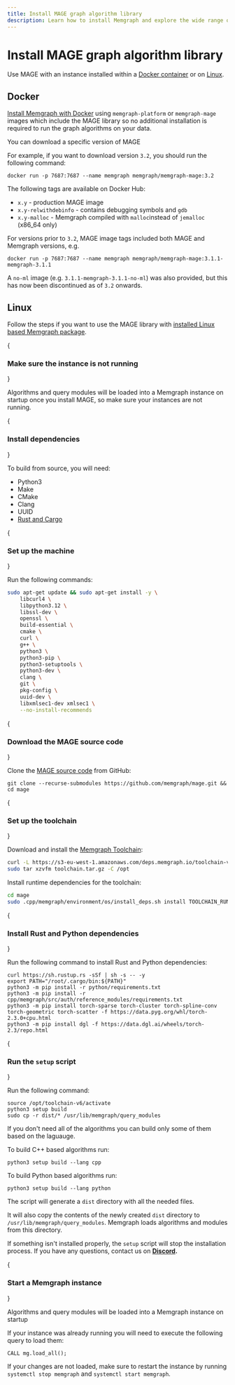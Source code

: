 ```yaml
---
title: Install MAGE graph algorithm library
description: Learn how to install Memgraph and explore the wide range of algorithms available through MAGE, enabling you to unlock valuable insights from your graph data.
---
```



# Install MAGE graph algorithm library

Use MAGE with an instance installed within a [Docker container](#docker) or on
[Linux](#linux). 

## Docker

[Install Memgraph with Docker](/getting-started/install-memgraph/docker) using
`memgraph-platform` or `memgraph-mage` images which include the MAGE library so
no additional installation is required to run the graph algorithms on your
data. 

<Callout type="info">

You can download a specific version of MAGE

For example, if you want to download version `3.2`, you should run the following
command:

```shell
docker run -p 7687:7687 --name memgraph memgraph/memgraph-mage:3.2
```

The following tags are available on Docker Hub:
- `x.y` - production MAGE image
- `x.y-relwithdebinfo` - contains debugging symbols and `gdb`
- `x.y-malloc` - Memgraph compiled with `malloc`instead of `jemalloc` (x86_64 only)

For versions prior to `3.2`, MAGE image tags included both MAGE and Memgraph versions, e.g.

```shell
docker run -p 7687:7687 --name memgraph memgraph/memgraph-mage:3.1.1-memgraph-3.1.1
```

A `no-ml` image (e.g. `3.1.1-memgraph-3.1.1-no-ml`) was also provided, but this has now been 
discontinued as of `3.2` onwards.


</Callout>

## Linux

Follow the steps if you want to use the MAGE library with [installed Linux based
Memgraph package](/getting-started/install-memgraph). 

<Steps>

{<h3 className="custom-header">Make sure the instance is not running</h3>}

Algorithms and query modules will be loaded into a Memgraph instance on startup
once you install MAGE, so make sure your instances are not running. 

{<h3 className="custom-header">Install dependencies</h3>}

To build from source, you will need:
- Python3
- Make
- CMake
- Clang
- UUID 
- [Rust and Cargo](https://doc.rust-lang.org/cargo/getting-started/installation.html)

{<h3 className="custom-header">Set up the machine</h3>}

Run the following commands: 

```bash
sudo apt-get update && sudo apt-get install -y \
    libcurl4 \
    libpython3.12 \
    libssl-dev \
    openssl \
    build-essential \
    cmake \
    curl \
    g++ \
    python3 \
    python3-pip \
    python3-setuptools \
    python3-dev \
    clang \
    git \
    pkg-config \
    uuid-dev \
    libxmlsec1-dev xmlsec1 \
    --no-install-recommends 
```

{<h3 className="custom-header">Download the MAGE source code</h3>}

Clone the [MAGE source code](https://github.com/memgraph/mage) from GitHub:

```
git clone --recurse-submodules https://github.com/memgraph/mage.git && cd mage
```

{<h3 className="custom-header">Set up the toolchain</h3>}

Download and install the [Memgraph Toolchain](https://memgraph.com/docs/getting-started/build-memgraph-from-source#toolchain-installation-procedure):
```bash
curl -L https://s3-eu-west-1.amazonaws.com/deps.memgraph.io/toolchain-v6/toolchain-v6-binaries-ubuntu-24.04-amd64.tar.gz -o toolchain.tar.gz
sudo tar xzvfm toolchain.tar.gz -C /opt
```

Install runtime dependencies for the toolchain:
```bash
cd mage
sudo .cpp/memgraph/environment/os/install_deps.sh install TOOLCHAIN_RUN_DEPS
```

{<h3 className="custom-header">Install Rust and Python dependencies</h3>}

Run the following command to install Rust and Python dependencies:

```shell
curl https://sh.rustup.rs -sSf | sh -s -- -y 
export PATH="/root/.cargo/bin:${PATH}" 
python3 -m pip install -r python/requirements.txt 
python3 -m pip install -r cpp/memgraph/src/auth/reference_modules/requirements.txt
python3 -m pip install torch-sparse torch-cluster torch-spline-conv torch-geometric torch-scatter -f https://data.pyg.org/whl/torch-2.3.0+cpu.html
python3 -m pip install dgl -f https://data.dgl.ai/wheels/torch-2.3/repo.html
```

{<h3 className="custom-header">Run the `setup` script</h3>}

Run the following command: 

```shell
source /opt/toolchain-v6/activate
python3 setup build
sudo cp -r dist/* /usr/lib/memgraph/query_modules
```

<Callout type="info">

If you don't need all of the algorithms you can build only some of them based on the laguauge.

To build C++ based algorithms run:

```shell
python3 setup build --lang cpp
```

To build Python based algorithms run:

```shell
python3 setup build --lang python
```

</Callout>

The script will generate a `dist` directory with all the needed files.

It will also copy the contents of the newly created `dist` directory to
`/usr/lib/memgraph/query_modules`. Memgraph loads algorithms and modules from
this directory. 

If something isn't installed properly, the `setup` script will stop the
installation process. If you have any questions, contact us on
**[Discord](https://discord.gg/memgraph).**

{<h3 className="custom-header">Start a Memgraph instance</h3>}

Algorithms and query modules will be loaded into a Memgraph instance on startup

If your instance was already running you will need to execute the following
query to load them:

```
CALL mg.load_all();
```

If your changes are not loaded, make sure to restart the instance by running
`systemctl stop memgraph` and `systemctl start memgraph`.

</Steps>
